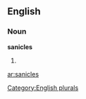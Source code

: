 
==English==

===Noun===
'''sanicles'''

# {{plural of|[[sanicle]]}}

[[Category:English plurals]]

[[ar:sanicles]]